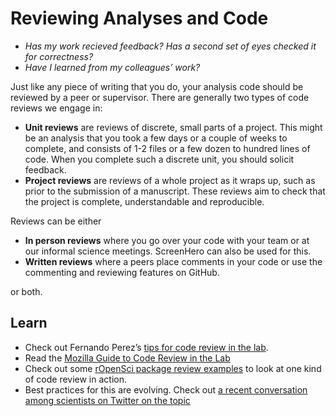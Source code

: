 # Reviewing Analyses and Code

-   *Has my work recieved feedback? Has a second set of eyes checked it for
    correctness?*
-   *Have I learned from my colleagues' work?*

Just like any piece of writing that you do, your analysis code should be
reviewed by a peer or supervisor. There are generally two types of code reviews
we engage in:

-   **Unit reviews** are reviews of discrete, small parts of a project. This
    might be an analysis that you took a few days or a couple of weeks to
    complete, and consists of 1-2 files or a few dozen to hundred lines of code.
    When you complete such a discrete unit, you should solicit feedback.
-   **Project reviews** are reviews of a whole project as it wraps up, such as
    prior to the submission of a manuscript. These reviews aim to check that the
    project is complete, understandable and reproducible.

Reviews can be either

-   **In person reviews** where you go over your code with your team or at our
    informal science meetings. ScreenHero can also be used for this.
-   **Written reviews** where a peers place comments in your code or use the
    commenting and reviewing features on GitHub.

or both.

## Learn

-   Check out Fernando Perez's [tips for code review in the
    lab](http://fperez.org/py4science/code_reviews.html).
-   Read the [Mozilla Guide to Code Review in the
    Lab](https://mozillascience.github.io/codeReview/intro.html)
-   Check out some [rOpenSci package review
    examples](https://github.com/ropensci/onboarding/issues?q=is%3Aissue+is%3Aclosed)
    to look at one kind of code review in action.
-   Best practices for this are evolving. Check out [a recent conversation among
    scientists on Twitter on the
    topic](https://twitter.com/noamross/status/776087608468307970)

